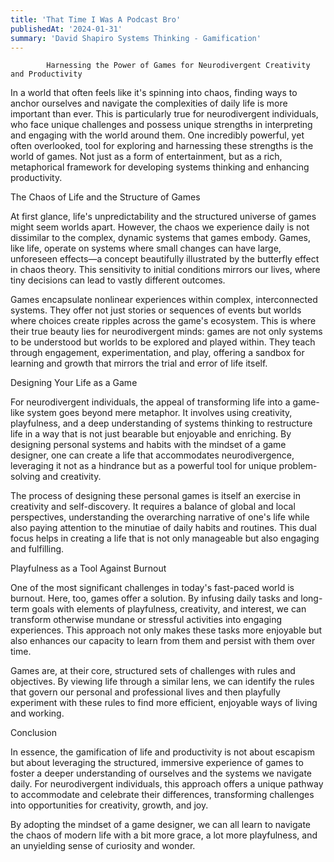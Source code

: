 ```yaml
---
title: 'That Time I Was A Podcast Bro'
publishedAt: '2024-01-31'
summary: 'David Shapiro Systems Thinking - Gamification'
--- 
```

 

            Harnessing the Power of Games for Neurodivergent Creativity and Productivity

In a world that often feels like it's spinning into chaos, finding ways to anchor ourselves and navigate the complexities of daily life is more important than ever. This is particularly true for neurodivergent individuals, who face unique challenges and possess unique strengths in interpreting and engaging with the world around them. One incredibly powerful, yet often overlooked, tool for exploring and harnessing these strengths is the world of games. Not just as a form of entertainment, but as a rich, metaphorical framework for developing systems thinking and enhancing productivity.

The Chaos of Life and the Structure of Games

At first glance, life's unpredictability and the structured universe of games might seem worlds apart. However, the chaos we experience daily is not dissimilar to the complex, dynamic systems that games embody. Games, like life, operate on systems where small changes can have large, unforeseen effects—a concept beautifully illustrated by the butterfly effect in chaos theory. This sensitivity to initial conditions mirrors our lives, where tiny decisions can lead to vastly different outcomes.

Games encapsulate nonlinear experiences within complex, interconnected systems. They offer not just stories or sequences of events but worlds where choices create ripples across the game's ecosystem. This is where their true beauty lies for neurodivergent minds: games are not only systems to be understood but worlds to be explored and played within. They teach through engagement, experimentation, and play, offering a sandbox for learning and growth that mirrors the trial and error of life itself.

Designing Your Life as a Game

For neurodivergent individuals, the appeal of transforming life into a game-like system goes beyond mere metaphor. It involves using creativity, playfulness, and a deep understanding of systems thinking to restructure life in a way that is not just bearable but enjoyable and enriching. By designing personal systems and habits with the mindset of a game designer, one can create a life that accommodates neurodivergence, leveraging it not as a hindrance but as a powerful tool for unique problem-solving and creativity.

The process of designing these personal games is itself an exercise in creativity and self-discovery. It requires a balance of global and local perspectives, understanding the overarching narrative of one's life while also paying attention to the minutiae of daily habits and routines. This dual focus helps in creating a life that is not only manageable but also engaging and fulfilling.

Playfulness as a Tool Against Burnout

One of the most significant challenges in today's fast-paced world is burnout. Here, too, games offer a solution. By infusing daily tasks and long-term goals with elements of playfulness, creativity, and interest, we can transform otherwise mundane or stressful activities into engaging experiences. This approach not only makes these tasks more enjoyable but also enhances our capacity to learn from them and persist with them over time.

Games are, at their core, structured sets of challenges with rules and objectives. By viewing life through a similar lens, we can identify the rules that govern our personal and professional lives and then playfully experiment with these rules to find more efficient, enjoyable ways of living and working.

Conclusion

In essence, the gamification of life and productivity is not about escapism but about leveraging the structured, immersive experience of games to foster a deeper understanding of ourselves and the systems we navigate daily. For neurodivergent individuals, this approach offers a unique pathway to accommodate and celebrate their differences, transforming challenges into opportunities for creativity, growth, and joy.

By adopting the mindset of a game designer, we can all learn to navigate the chaos of modern life with a bit more grace, a lot more playfulness, and an unyielding sense of curiosity and wonder.

        